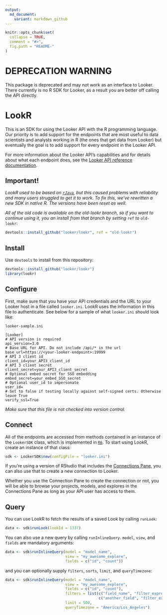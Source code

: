 ```yaml
---
output:
  md_document:
    variant: markdown_github
---
```


<!-- README.md is generated from README.Rmd. Please edit that file -->

```r
knitr::opts_chunk$set(
  collapse = TRUE,
  comment = "#>",
  fig.path = "README-"
)
```

# DEPRECATION WARNING

This package is deprecated and may not work as an interface to Looker. 
There currently is no R SDK for Looker, as a result you are better off calling the API directly.

# LookR

This is an SDK for using the Looker API with the R programming language. Our priority is to add support for the endpoints that are most useful to data scientists and analysts working in R (the ones that get data from Looker) but eventually the goal is to add support for every endpoint in the Looker API.

For more information about the Looker API's capabilities and for details about what each endpoint does, see the [Looker API reference documentation](https://docs.looker.com/reference/api-and-integration/api-reference).

## Important!

*LookR used to be based on [`rJava`](https://cran.r-project.org/package=rJava), but this caused problems with reliability and many users struggled to get it to work. To fix this, we've rewritten a new SDK in native R. The versions have been reset as well.*

*All of the old code is available on the old-lookr branch, so if you want to continue using it, you an install from that branch by setting* `ref` *to* `old-lookr`:

```r
devtools::install_github("looker/lookr", ref = "old-lookr")
```


## Install
Use `devtools` to install from this repository:

```r
devtools::install_github("looker/lookr")
library(lookr)
```

## Configure

First, make sure that you have your API credentials and the URL to your Looker host in a file called `looker.ini`. LookR uses the information in this file to authenticate. See below for a sample of what `looker.ini` should look like:

`looker-sample.ini`

```
[Looker]
# API version is required
api_version=3.0
# Base URL for API. Do not include /api/* in the url
base_url=https://<your-looker-endpoint>:19999
# API 3 client id
client_id=your_API3_client_id
# API 3 client secret
client_secret=your_API3_client_secret
# Optional embed secret for SSO embedding
embed_secret=your_embed_SSO_secret
# Optional user_id to impersonate
user_id=
# Set to false if testing locally against self-signed certs. Otherwise leave True
verify_ssl=True
```

*Make sure that this file is not checked into version control.*

## Connect

All of the endpoints are accessed from methods contained in an instance of the `LookerSDK` class, which is implemented in [`R6`](https://cran.r-project.org/web/packages/R6/index.html). To start using LookR, create an instance of that class:

```r
sdk <- LookerSDK$new(configFile = "looker.ini")
```

If you're using a version of RStudio that includes the [Connections Pane](https://support.rstudio.com/hc/en-us/articles/115010915687-Using-RStudio-Connections), you can also use that to create a new connection to Looker.

Whether you use the Connection Pane to create the connection or not, you will be able to browse your projects, models, and explores in the Connections Pane as long as your API user has access to them.

## Query

You can use LookR to fetch the results of a saved Look by calling `runLook`:

```r
data <- sdk$runLook(lookId = 1337)
```

You can also use a new query by calling `runInlineQuery`. `model`, `view`, and `fields` are mandatory arguments:

```r
data <- sdk$runInlineQuery(model = "model_name",
                           view = "my_awesome_explore",
                           fields = c("id", "count"))
```

and you can optionally supply `filters`, `sorts`, `limit`, and `queryTimezone`:

```r
data <- sdk$runInlineQuery(model = "model_name",
                           view = "my_awesome_explore",
                           fields = c("id", "count"),
                           filters = list(c("field_name", "filter_expression"),
                                          c("another_field", "filter_expression")),
                           limit = 500,
                           queryTimezone = "America/Los_Angeles")
```


